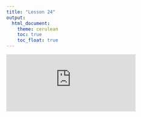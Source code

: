 ```yaml
---
title: "Lesson 24"
output: 
  html_document:
    theme: cerulean
    toc: true
    toc_float: true
---
```


<iframe width="340" align="center" src="http://www.youtube.com/embed/videoseries?list=PLaZryQtbPQC9m8e_GQgx8fVfP55cI0L9z" frameborder="0" allow="autoplay; encrypted-media" allowfullscreen></iframe>

<div style="clear:both"></div>

